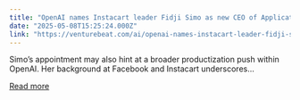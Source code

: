 ```yaml
---
title: "OpenAI names Instacart leader Fidji Simo as new CEO of Applications"
date: "2025-05-08T15:25:24.000Z"
link: "https://venturebeat.com/ai/openai-names-instacart-leader-fidji-simo-as-new-ceo-of-applications/"
---
```


Simo’s appointment may also hint at a broader productization push within OpenAI. Her background at Facebook and Instacart underscores...

[Read more](https://venturebeat.com/ai/openai-names-instacart-leader-fidji-simo-as-new-ceo-of-applications/)
